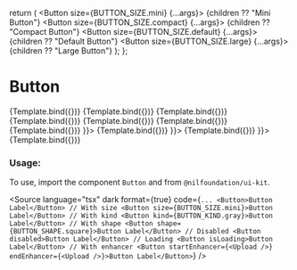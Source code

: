 
<Meta title="Form/Button" component={Button} />

  return (
    <StoriesLayout color="#141414">
      <Button size={BUTTON_SIZE.mini} {...args}>
        {children ?? "Mini Button"}
      </Button>
      <Button size={BUTTON_SIZE.compact} {...args}>
        {children ?? "Compact Button"}
      </Button>
      <Button size={BUTTON_SIZE.default} {...args}>
        {children ?? "Default Button"}
      </Button>
      <Button size={BUTTON_SIZE.large} {...args}>
        {children ?? "Large Button"}
      </Button>
    </StoriesLayout>
  );
};

# Button

<Canvas isColumn>
  <Story
    name="Primary"
    args={{ kind: "primary" }}
    parameters={getFigmaParameters(
      "https://www.figma.com/file/YjE625ScDMf2ILjWB1sTMc/System?type=design&node-id=99-19984&mode=design&t=g655DrIEKA1td3Rn-0"
    )}
  >
    {Template.bind({})}
  </Story>
  <Story
    name="Secondary"
    args={{ kind: "secondary" }}
    parameters={getFigmaParameters(
      "https://www.figma.com/file/YjE625ScDMf2ILjWB1sTMc/System?type=design&node-id=99-20213&mode=design&t=g655DrIEKA1td3Rn-0"
    )}
  >
    {Template.bind({})}
  </Story>
  <Story
    name="Tertiary"
    args={{ kind: "tertiary" }}
    parameters={getFigmaParameters(
      "https://www.figma.com/file/YjE625ScDMf2ILjWB1sTMc/System?type=design&node-id=99-20442&mode=design&t=vdSasKmpFl6EHyXE-0"
    )}
  >
    {Template.bind({})}
  </Story>
  <Story
    name="Danger"
    args={{ kind: "danger" }}
    parameters={getFigmaParameters(
      "https://www.figma.com/file/YjE625ScDMf2ILjWB1sTMc/System?type=design&node-id=99-20865&mode=design&t=vdSasKmpFl6EHyXE-0"
    )}
  >
    {Template.bind({})}
  </Story>
  <Story
    name="Toggle"
    args={{ kind: "toggle" }}
    parameters={getFigmaParameters(
      "https://www.figma.com/file/9IKNrBtLd7mkDHnkcVBa1b/Site?type=design&node-id=217-52646&mode=design&t=zAUctn6rIsUhG3nz-0"
    )}
  >
    {Template.bind({})}
  </Story>
  <Story name="Disabled" args={{ disabled: true }}>
    {Template.bind({})}
  </Story>
  <Story name="Loading" args={{ isLoading: true, children: "" }}>
    {Template.bind({})}
  </Story>
  <Story name="Shape Square" args={{ shape: BUTTON_SHAPE.square, children: <HeartIcon size={20} /> }}>
    {Template.bind({})}
  </Story>
  <Story name="With Start Enhancer" args={{ startEnhancer: () => <HeartIcon /> }}>
    {Template.bind({})}
  </Story>
  <Story name="With End Enhancer" args={{ endEnhancer: <HeartIcon /> }}>
    {Template.bind({})}
  </Story>
</Canvas>

<ArgsTable of={Button} />

### Usage:

To use, import the component `Button` and from `@nilfoundation/ui-kit`.

<Source
  language="tsx"
  dark
  format={true}
  code={`
         ...
        <Button>Button Label</Button>
        // With size
        <Button size={BUTTON_SIZE.mini}>Button Label</Button>
        // With kind
        <Button kind={BUTTON_KIND.gray}>Button Label</Button>
        // With shape
        <Button shape={BUTTON_SHAPE.square}>Button Label</Button>
        // Disabled
        <Button disabled>Button Label</Button>
        // Loading
        <Button isLoading>Button Label</Button>
        // With enhancer
        <Button startEnhancer={<Upload />} endEnhancer={<Upload />}>Button Label</Button>
  `}
/>
